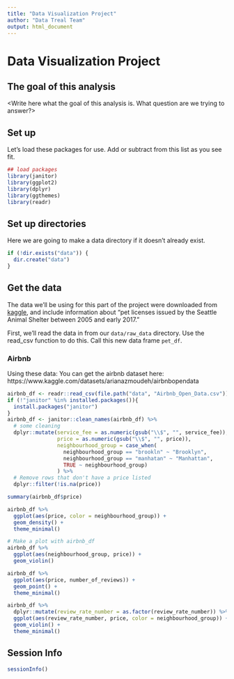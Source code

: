 ```yaml
---
title: "Data Visualization Project"
author: "Data Treal Team"
output: html_document
---
```


# Data Visualization Project

## The goal of this analysis

<Write here what the goal of this analysis is. What question are we trying to answer?> 

## Set up 

Let's load these packages for use. Add or subtract from this list as you see fit. 

```r
## load packages
library(janitor)
library(ggplot2)
library(dplyr)
library(ggthemes)
library(readr)
```


## Set up directories

Here we are going to make a data directory if it doesn't already exist. 

```r
if (!dir.exists("data")) {
  dir.create("data")
}
```

## Get the data 

The data we'll be using for this part of the project were downloaded from [kaggle](https://www.kaggle.com/aaronschlegel/seattle-pet-licenses/data), and include information about "pet licenses issued by the Seattle Animal Shelter between 2005 and early 2017." 

First, we'll read the data in from our `data/raw_data` directory. Use the read_csv function to do this. Call this new data frame `pet_df`. 

### Airbnb 

Using these data: 
You can get the airbnb dataset here: https://www.kaggle.com/datasets/arianazmoudeh/airbnbopendata

```r
airbnb_df <- readr::read_csv(file.path("data", "Airbnb_Open_Data.csv"))
if (!"janitor" %in% installed.packages()){
  install.packages("janitor")
}
airbnb_df <- janitor::clean_names(airbnb_df) %>% 
  # some cleaning
  dplyr::mutate(service_fee = as.numeric(gsub("\\$", "", service_fee)), 
                price = as.numeric(gsub("\\$", "", price)), 
                neighbourhood_group = case_when(
                  neighbourhood_group == "brookln" ~ "Brooklyn",
                  neighbourhood_group == "manhatan" ~ "Manhattan",
                  TRUE ~ neighbourhood_group)
                ) %>% 
  # Remove rows that don't have a price listed
  dplyr::filter(!is.na(price))
```

```r
summary(airbnb_df$price)
```

```r
airbnb_df %>% 
  ggplot(aes(price, color = neighbourhood_group)) + 
  geom_density() + 
  theme_minimal()
```

```r
# Make a plot with airbnb_df
airbnb_df %>% 
  ggplot(aes(neighbourhood_group, price)) + 
  geom_violin()
```

```r
airbnb_df %>% 
  ggplot(aes(price, number_of_reviews)) + 
  geom_point() + 
  theme_minimal()
```


```r
airbnb_df %>% 
  dplyr::mutate(review_rate_number = as.factor(review_rate_number)) %>%
  ggplot(aes(review_rate_number, price, color = neighbourhood_group)) + 
  geom_violin() + 
  theme_minimal()
```

## Session Info 

```r
sessionInfo()
```
